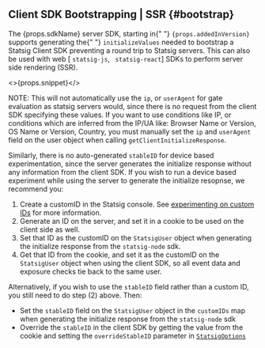 
## Client SDK Bootstrapping | SSR <VersionBadge version={props.addedInVersion}/> {#bootstrap}

<div style={{ marginBottom: 20 }}>
  The {props.sdkName} server SDK, starting in{" "}
  <code>{props.addedInVersion}</code> supports generating the{" "}
  <code>initializeValues</code> needed to bootstrap a Statsig Client SDK
  preventing a round trip to Statsig servers. This can also be used with web [
  <code>statsig-js</code>, <code> statsig-react</code>] SDKs to perform server
  side rendering (SSR).
</div>

<>{props.snippet}</>

NOTE: This will not automatically use the `ip`, or `userAgent` for gate evaluation as statsig servers would, since there is no request from the client SDK specifying these values. If you want to use conditions like IP, or conditions which are inferred from the IP/UA like: Browser Name or Version, OS Name or Version, Country, you must manually set the `ip` and `userAgent` field on the user object when calling `getClientInitializeResponse`.

Similarly, there is no auto-generated `stableID` for device based experimentation, since the server generates the initialize response without any information from the client SDK. If you wish to run a device based experiment while using the server to generate the initialize resopnse, we recommend you:

1. Create a customID in the Statsig console. See [experimenting on custom IDs](/guides/experiment-on-custom-id-types) for more information.
2. Generate an ID on the server, and set it in a cookie to be used on the client side as well.
3. Set that ID as the customID on the `StatsigUser` object when generating the initialize response from the `statsig-node` sdk.
4. Get that ID from the cookie, and set it as the customID on the `StatsigUser` object when using the client SDK, so all event data and exposure checks tie back to the same user.

Alternatively, if you wish to use the `stableID` field rather than a custom ID, you still need to do step (2) above. Then:

- Set the `stableID` field on the `StatsigUser` object in the `customIDs` map when generating the initialize response from the `statsig-node` sdk
- Override the `stableID` in the client SDK by getting the value from the cookie and setting the `overrideStableID` parameter in [`StatsigOptions`](https://docs.statsig.com/client/jsClientSDK#statsig-options)
